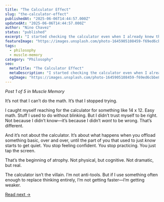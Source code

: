```yaml
---
title: "The Calculator Effect"
slug: "the-calculator-effect"
publishedAt: "2025-06-06T14:44:57.000Z"
updatedAt: "2025-06-06T14:44:57.000Z"
author: "Nino Chavez"
status: "published"
excerpt: "I started checking the calculator even when I already knew the answer. Not because I needed it—because I didn’t trust myself. That’s the part that stuck with me. Not the math. The muscle I stopped using."
featureImage: "https://images.unsplash.com/photo-1645905108459-f69ed6cbbe89?crop=entropy&cs=tinysrgb&fit=max&fm=jpg&ixid=M3wxMTc3M3wwfDF8c2VhcmNofDQ5fHxjYWxjdWxhdG9yfGVufDB8fHx8MTc0OTE1ODc2M3ww&ixlib=rb-4.1.0&q=80&w=2000"
tags:
  - philosophy
  - muscle-memory
category: "Philosophy"
seo:
  metaTitle: "The Calculator Effect"
  metaDescription: "I started checking the calculator even when I already knew the answer. Not because I needed it—because I didn’t trust myself. That’s the part that stuck with me. Not the math. The muscle I stopped using."
  ogImage: "https://images.unsplash.com/photo-1645905108459-f69ed6cbbe89?crop=entropy&cs=tinysrgb&fit=max&fm=jpg&ixid=M3wxMTc3M3wwfDF8c2VhcmNofDQ5fHxjYWxjdWxhdG9yfGVufDB8fHx8MTc0OTE1ODc2M3ww&ixlib=rb-4.1.0&q=80&w=2000"
---
```


*Post 1 of 5 in Muscle Memory*

It’s not that I can’t do the math. It’s that I stopped trying.

I caught myself reaching for the calculator for something like 14 x 12. Easy math. Stuff I used to do without blinking. But I didn’t trust myself to be right. Not because I didn’t know—it’s because I didn’t *want* to be wrong. That’s different.

And it’s not about the calculator. It’s about what happens when you offload something basic, over and over, until the part of you that used to just *know* starts to get quiet. You stop feeling confident. You stop practicing. You just tap the screen.

That’s the beginning of atrophy. Not physical, but cognitive. Not dramatic, but real.

The calculator isn’t the villain. I’m not anti-tools. But if I use something often enough to replace thinking entirely, I’m not getting faster—I’m getting weaker.

[Read next →](/is-chatgpt-doing-my-thinking-for-me)
